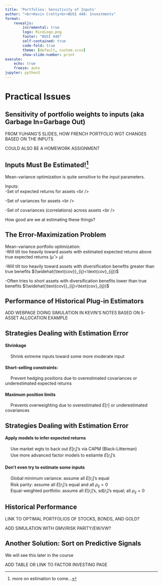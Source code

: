 ```yaml
---
title: 'Portfolios: Sensitivity of Inputs'
author: "<br>Kevin Crotty<br>BUSI 448: Investments"
format: 
    revealjs:
        incremental: true
        logo: RiceLogo.png
        footer: "BUSI 448"
        self-contained: true
        code-fold: true
        theme: [default, custom.scss]
        show-slide-number: print
execute:
    echo: true
    freeze: auto
jupyter: python3
---
```




# Practical Issues




## Sensitivity of portfolio weights to inputs (aka Garbage In=Garbage Out)

FROM YUHANG'S SLIDES, HOW FRENCH PORTFOLIO WGT CHANGES BASED ON THE INPUTS

COULD ALSO BE A HOMEWORK ASSIGNMENT

## Inputs Must Be Estimated!^[more on estimation to come...]

Mean-variance optimization is quite sensitive to the input parameters.

Inputs: \
-Set of expected returns for assets \<br />

-Set of variances for assets \<br />

-Set of covariances (correlations) across assets \<br />

How good are we at estimating these things?

## The Error-Maximization Problem

Mean-variance portfolio optimization: \
-Will tilt too heavily toward assets with estimated expected returns above true expected returns $(\hat{\mu}>\mu)$ \ 

-Will tilt too heavily toward assets with diversification benefits greater than true benefits $(\widehat{\text{cov}}_{ij}<\text{cov}_{ij})$ \ 

-Often tries to short assets with diversification benefits lower than true benefits $(\widehat{\text{cov}}_{ij}>\text{cov}_{ij})$


## Performance of Historical Plug-in Estimators

ADD WEBPAGE DOING SIMULATION IN KEVIN'S NOTES BASED ON 5-ASSET ALLOCATION EXAMPLE


## Strategies Dealing with Estimation Error

#### Shrinkage \
&emsp; Shrink extreme inputs toward some more moderate input 

#### Short-selling constraints: \
&emsp; Prevent hedging positions due to overestimated covariances or underestimated expected returns

#### Maximum position limits \
&emsp; Prevents overweighting due to overestimated $E[r]$ or underestimated covariances 

## Strategies Dealing with Estimation Error

#### Apply models to infer expected returns \
&emsp; Use market wgts to back out $E[r_i]$'s via CAPM (Black-Litterman) \
&emsp; Use more advanced factor models to estiamte $E[r_i]$'s <br />

#### Don’t even try to estimate some inputs \
&emsp; Global minimum variance:	assume all $E[r_i]$'s equal \
&emsp; Risk parity: assume all $E[r_i]$'s equal and all $\rho_{ij}=0$ \
&emsp; Equal-weighted portfolio: assume all $E[r_i]$'s, $\text{sd}[r_i]$'s equal; all  $\rho_{ij}=0$

## Historical Performance

LINK TO OPTIMAL PORTFOLIOS OF STOCKS, BONDS, AND GOLD?

ADD SIMULATION WITH GMV/RISK PARITY/EW/VW?


## Another Solution: Sort on Predictive Signals

We will see this later in the course

ADD TABLE OR LINK TO FACTOR INVESTING PAGE
